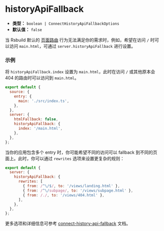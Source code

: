 # historyApiFallback

- **类型：** `boolean | ConnectHistoryApiFallbackOptions`
- **默认值：** `false`

当 Rsbuild 默认的 [页面路由](/guide/basic/server#page-routing) 行为无法满足你的需求时，例如，希望在访问 `/` 时可以访问 `main.html`，可通过 `server.historyApiFallback` 进行设置。

### 示例

将 `historyApiFallback.index` 设置为 `main.html`，此时在访问 `/` 或其他原本会 404 的路由时可以访问到 `main.html`。

```js
export default {
  source: {
    entry: {
      main: './src/index.ts',
    },
  },
  server: {
    htmlFallback: false,
    historyApiFallback: {
      index: '/main.html',
    },
  },
};
```

当你的应用包含多个 entry 时，你可能希望不同的访问可以 fallback 到不同的页面上。此时，你可以通过 `rewrites` 选项来设置更复杂的规则：

```js
export default {
  server: {
    historyApiFallback: {
      rewrites: [
        { from: /^\/$/, to: '/views/landing.html' },
        { from: /^\/subpage/, to: '/views/subpage.html' },
        { from: /./, to: '/views/404.html' },
      ],
    },
  },
};
```

更多选项和详细信息可参考 [connect-history-api-fallback](https://github.com/bripkens/connect-history-api-fallback) 文档。
